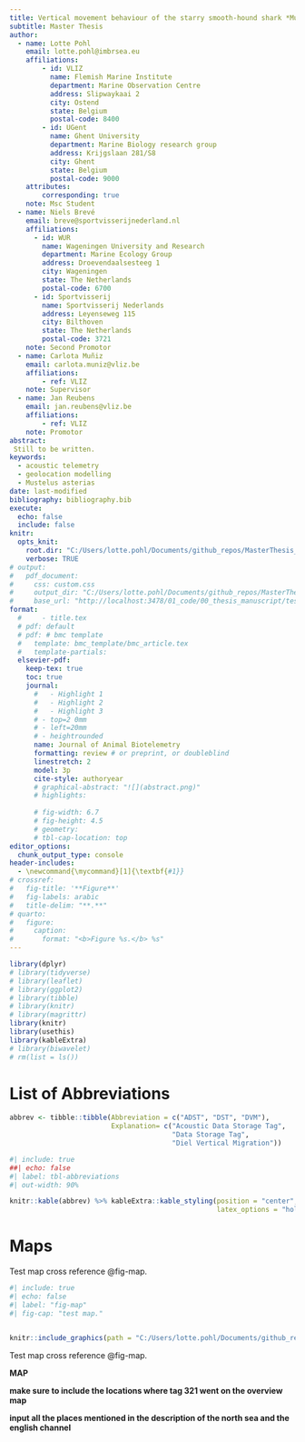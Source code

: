 ---
title: Vertical movement behaviour of the starry smooth-hound shark *Mustelus asterias* in the North Sea
subtitle: Master Thesis
author:
  - name: Lotte Pohl
    email: lotte.pohl@imbrsea.eu
    affiliations: 
        - id: VLIZ
          name: Flemish Marine Institute
          department: Marine Observation Centre
          address: Slipwaykaai 2
          city: Ostend
          state: Belgium
          postal-code: 8400
        - id: UGent
          name: Ghent University
          department: Marine Biology research group
          address: Krijgslaan 281/S8
          city: Ghent
          state: Belgium
          postal-code: 9000
    attributes:
        corresponding: true
    note: Msc Student
  - name: Niels Brevé
    email: breve@sportvisserijnederland.nl
    affiliations:
      - id: WUR
        name: Wageningen University and Research
        department: Marine Ecology Group
        address: Droevendaalsesteeg 1
        city: Wageningen
        state: The Netherlands
        postal-code: 6700
      - id: Sportvisserij
        name: Sportvisserij Nederlands
        address: Leyenseweg 115
        city: Bilthoven
        state: The Netherlands
        postal-code: 3721
    note: Second Promotor
  - name: Carlota Muñiz
    email: carlota.muniz@vliz.be
    affiliations:
        - ref: VLIZ
    note: Supervisor
  - name: Jan Reubens
    email: jan.reubens@vliz.be
    affiliations:
        - ref: VLIZ
    note: Promotor
abstract: 
 Still to be written.
keywords: 
  - acoustic telemetry
  - geolocation modelling
  - Mustelus asterias
date: last-modified
bibliography: bibliography.bib
execute:
  echo: false
  include: false
knitr:
  opts_knit:
    root.dir: "C:/Users/lotte.pohl/Documents/github_repos/MasterThesis_LottePohl/"
    verbose: TRUE
# output:
#   pdf_document:
#     css: custom.css
#     output_dir: "C:/Users/lotte.pohl/Documents/github_repos/MasterThesis_LottePohl/01_code/00_thesis_manuscript/test"
#     base_url: "http://localhost:3478/01_code/00_thesis_manuscript/test"
format:
  #     - title.tex
  # pdf: default
  # pdf: # bmc template
  #   template: bmc_template/bmc_article.tex
  #   template-partials:
  elsevier-pdf:
    keep-tex: true
    toc: true
    journal:
      #   - Highlight 1
      #   - Highlight 2
      #   - Highlight 3
      # - top=2 0mm
      # - left=20mm
      # - heightrounded
      name: Journal of Animal Biotelemetry
      formatting: review # or preprint, or doubleblind
      linestretch: 2
      model: 3p
      cite-style: authoryear
      # graphical-abstract: "![](abstract.png)"
      # highlights:
        
      # fig-width: 6.7
      # fig-height: 4.5
      # geometry:
      # tbl-cap-location: top
editor_options: 
  chunk_output_type: console
header-includes:
  - \newcommand{\mycommand}[1]{\textbf{#1}}
# crossref:
#   fig-title: '**Figure**'
#   fig-labels: arabic
#   title-delim: "**.**"
# quarto:
#   figure:
#     caption:
#       format: "<b>Figure %s.</b> %s"
---

```{r packages}
library(dplyr)
# library(tidyverse)
# library(leaflet)
# library(ggplot2)
# library(tibble)
# library(knitr)
# library(magrittr)
library(knitr)
library(usethis)
library(kableExtra)
# library(biwavelet)
# rm(list = ls())
```

<!-- ```{r workspace} -->
<!-- # load functions  -->
<!-- paste0(getwd(), "/01_code/06_functions/functions.R") %>% base::source() -->

<!-- # load plots, data and maps -->
<!-- # paste0(getwd(), "/01_code/02_load_data/manuscript_figures/load_dst_overview_plots.R") %>% base::source() -->

<!-- paste0(getwd(), "/01_code/02_load_data/manuscript_figures/load_plots.R") %>% base::source() -->

<!-- # paste0(getwd(), "/01_code/02_load_data/manuscript_figures/load_maps.R") %>% base::source() -->

<!-- # paste0(getwd(), "/01_code/02_load_data/load_autocorrelation_results.R") %>% base::source() -->

<!-- paste0(getwd(), "/01_code/02_load_data/load_acoustic_detections.R") %>% base::source() -->

<!-- # paste0(getwd(), "/01_code/05_plots_maps/plots_dst_summary.R") %>% base::source() -->

<!-- # paste0(getwd(), "/01_code/05_plots_maps/thesis_manuscript_figures.R") %>% base::source() -->
<!-- dst_summary <- load_data(filestring = "dst_summary", folder = paste0(getwd(), "/02_results/dst_summary/")) -->
<!-- ``` -->

<!-- ```{r} -->
<!-- path_maps <- paste0(getwd(), "/01_code/00_thesis_manuscript/maps/") -->
<!-- path_figures <- paste0(getwd(), "/01_code/00_thesis_manuscript/figures/") -->
<!-- ``` -->


<!-- ```{r setplottheme} -->
<!-- thesis_theme <- ggplot2::theme( -->
<!--   plot.title = element_text(family = "serif", size = 12, face = "bold"), -->
<!--   plot.subtitle = element_text(family = "serif", size = 12), -->
<!--   axis.title = element_text(family = "serif", size = 12), -->
<!--   axis.text = element_text(family = "serif", size = 10), -->
<!--   legend.title = element_text(family = "serif", size = 12), -->
<!--   legend.text = element_text(family = "serif", size = 10), -->
<!--   # plot.background = element_blank()#, -->
<!--   panel.background = element_blank(), -->
<!--   # panel.background = element_rect(fill = "transparent"), -->
<!--   panel.grid.major = element_line(color = "gray70", linetype = "solid"), -->
<!--   panel.grid.minor = element_line(color = "gray90", linetype = "dashed"), -->
<!-- ) -->

<!-- # Set the theme as the default for all plots -->
<!-- ggplot2::theme_set(thesis_theme) -->
<!-- ``` -->

# List of Abbreviations {-}

```{r listofabbreviations}
abbrev <- tibble::tibble(Abbreviation = c("ADST", "DST", "DVM"),
                         Explanation= c("Acoustic Data Storage Tag",
                                        "Data Storage Tag",
                                        "Diel Vertical Migration"))
```


```{r table-abbreviations}
#| include: true
##| echo: false
#| label: tbl-abbreviations
#| out-width: 90%

knitr::kable(abbrev) %>% kableExtra::kable_styling(position = "center",
                                                   latex_options = "hold_position")

```


# Maps


Test map cross reference @fig-map.

```{r maptest}
#| include: true
#| echo: false
#| label: "fig-map"
#| fig-cap: "test map."


knitr::include_graphics(path = "C:/Users/lotte.pohl/Documents/github_repos/MasterThesis_LottePohl/01_code/00_thesis_manuscript/maps/map1_overview_manual.png", rel_path = FALSE)

```

Test map cross reference @fig-map.
<!-- #| out-width: 80% -->
<!-- ##| layout-ncol: 1 -->
<!-- ##| column: body #page -->
<!-- ##| fig-width: 6 -->


<!-- ::: {#fig-map} -->
<!-- ![Map of the study area.](C:/Users/lotte.pohl/Documents/github_repos/MasterThesis_LottePohl/01_code/00_thesis_manuscript/maps/map1_overview_manual.png) -->
<!-- ::: -->


<!-- ####	Human activities -->

<!-- -	Windfarms -->
<!-- -	Shipwrecks -->
<!-- -	Submarine power and telecommunication cables -->



<!-- MAP: BPNS with cables, windfarms and shipwrecks -->
<!-- Maybe 2 maps next to each other, one with acoustic receivers (+ sub areas/receiver arrays, and 2 tagging locations) and one with the human activities (bc 1 map will be too full?) -->
<!-- Mention that for the windfarms and cables, the years are filtered to be <= 2020 -->

<!-- ```{r map1overview} -->
<!-- #| include: false -->
<!-- #| label: fig-map1overview -->
<!-- #| fig-cap: "Map of the study area." -->
<!-- # map1_overview -->
<!-- ``` -->

<!-- ```{r map2detail} -->
<!-- #| include: false -->
<!-- #| label: fig-map2detail -->
<!-- #| fig-cap: "Map of the BPNS and the Western Scheldt, depicting the locations of acoustic recevers and of the release of tagged animals." -->

<!-- # map2_detail -->
<!-- ``` -->


<!-- ```{r} -->
<!-- #| include: false -->
<!-- #| label: fig-map2 -->
<!-- #| layout-ncol: 1 -->
<!-- #| column: body #page -->
<!-- #| fig-width: 6 -->
<!-- #| fig-subcap:  -->
<!-- #| - "Map of the study area." -->
<!-- #| - "Map of the BPNS and the Western Scheldt, depicting the locations of acoustic recevers and of the release of tagged animals." -->

<!-- # knitr::include_graphics(paste0(path_maps, "map1_overview_manual.png")) -->
<!-- # knitr::include_graphics("01_code/00_thesis_manuscript/maps/map1_overview_manual.png") -->

<!-- knitr::include_graphics("map1_overview_manual.png") -->
<!-- knitr::include_graphics("map2_detail_manual.png") -->

<!-- # knitr::include_graphics("01_code/00_thesis_manuscript/maps/map2_detail_manual.png") -->
<!-- # knitr::include_graphics(paste0(path_maps, "maps/map2_detail_manual.png")) -->
<!-- ``` -->

<!-- ```{r} -->
<!-- #| include: true -->
<!-- #| label: fig-map -->

<!-- knitr::include_graphics("C:/Users/lotte.pohl/Documents/github_repos/MasterThesis_LottePohl/map1_overview_manual.png", auto_pdf = FALSE) -->
<!-- ``` -->

**MAP**

<!-- ::: {#fig-map} -->
<!-- ![Map of the study area.](C:/Users/lotte.pohl/Documents/github_repos/MasterThesis_LottePohl/01_code/00_thesis_manuscript/maps/map1_overview_manual.png) -->
<!-- ::: -->

<!-- ::: {#fig-map layout-ncol=2} -->

<!-- ![Overview Map of the study area.](C:/Users/lotte.pohl/Documents/github_repos/MasterThesis_LottePohl/01_code/00_thesis_manuscript/maps/map1_overview_manual.png){#fig-mapoverview} -->
**make sure to include the locations where tag 321 went on the overview map**

**input all the places mentioned in the description of the north sea and the english channel**

<!-- Maps of the study area. -->
<!-- ::: -->

<!-- ###	The Scheldt Estuary -->

<!-- ####	The Westerschelde -->

<!-- MAP: Schelde with bathymetry raster or contour lines --> 

<!-- -	Acoustic receiver arrays in WS -->
<!-- -	Mixing -->
<!-- -	Salinity -->
<!-- -	Food abundance for the sharks -->
<!-- -	Biodiversity and most prominent species -->

